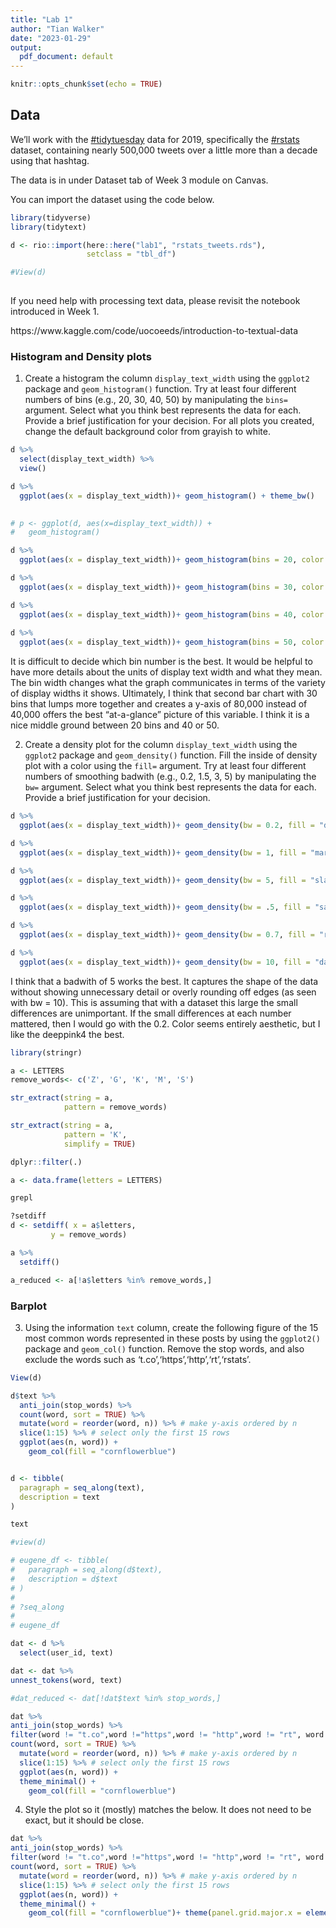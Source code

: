 ```yaml
---
title: "Lab 1"
author: "Tian Walker"
date: "2023-01-29"
output:
  pdf_document: default
---
```


```r
knitr::opts_chunk$set(echo = TRUE)
```

## Data

We'll work with the [#tidytuesday](https://twitter.com/search?q=%23tidytuesday&src=tyah)  data for 2019, specifically the [#rstats](https://twitter.com/search?q=%23rstats&src=typd) dataset, containing nearly 500,000 tweets over a little more than a decade using that hashtag. 

The data is in under Dataset tab of Week 3 module on Canvas.

You can import the dataset using the code below.

```r
library(tidyverse)
library(tidytext)

```


```r
d <- rio::import(here::here("lab1", "rstats_tweets.rds"),
                 setclass = "tbl_df") 

#View(d)
  
```

If you need help with processing text data, please revisit the notebook introduced in Week 1.

https://www.kaggle.com/code/uocoeeds/introduction-to-textual-data

### Histogram and Density plots

1. Create a histogram the column `display_text_width` using the `ggplot2` package and `geom_histogram()` function. Try at least four different numbers of bins (e.g., 20, 30, 40, 50) by manipulating the `bins=` argument. Select what you think best represents the data for each. Provide a brief justification for your decision. For all plots you created, change the default background color from grayish to white.

```r

d %>% 
  select(display_text_width) %>% 
  view()

d %>% 
  ggplot(aes(x = display_text_width))+ geom_histogram() + theme_bw()
         

# p <- ggplot(d, aes(x=display_text_width)) + 
#   geom_histogram()

```

```r
d %>% 
  ggplot(aes(x = display_text_width))+ geom_histogram(bins = 20, color = "black") + theme_bw()

d %>% 
  ggplot(aes(x = display_text_width))+ geom_histogram(bins = 30, color = "black") + theme_bw()

d %>% 
  ggplot(aes(x = display_text_width))+ geom_histogram(bins = 40, color = "black") + theme_bw()
         
d %>% 
  ggplot(aes(x = display_text_width))+ geom_histogram(bins = 50, color = "black") + theme_bw()
```
It is difficult to decide which bin number is the best. It would be helpful to have more details about the units of display text width and what they mean. The bin width changes what the graph communicates in terms of the variety of display widths it shows. Ultimately, I think that second bar chart with 30 bins that lumps more together and creates a y-axis of 80,000 instead of 40,000 offers the best "at-a-glance" picture of this variable. I think it is a nice middle ground between 20 bins and 40 or 50. 


2. Create a density plot for the column `display_text_width` using the `ggplot2` package and `geom_density()` function. Fill the inside of density plot with a color using the `fill=` argument. Try at least four different numbers of smoothing badwith (e.g., 0.2, 1.5, 3, 5) by manipulating the `bw=` argument. Select what you think best represents the data for each. Provide a brief justification for your decision.


```r
d %>% 
  ggplot(aes(x = display_text_width))+ geom_density(bw = 0.2, fill = "deeppink4") + theme_bw()
```

```r
d %>% 
  ggplot(aes(x = display_text_width))+ geom_density(bw = 1, fill = "maroon2") + theme_bw()

```
```r
d %>% 
  ggplot(aes(x = display_text_width))+ geom_density(bw = 5, fill = "slateblue") + theme_bw()

```

```r
d %>% 
  ggplot(aes(x = display_text_width))+ geom_density(bw = .5, fill = "salmon") + theme_bw()

```

```r
d %>% 
  ggplot(aes(x = display_text_width))+ geom_density(bw = 0.7, fill = "rosybrown2") + theme_bw()

```

```r
d %>% 
  ggplot(aes(x = display_text_width))+ geom_density(bw = 10, fill = "darkcyan") + theme_bw()

```

I think that a badwith of 5 works the best. It captures the shape of the data without showing unnecessary detail or overly rounding off edges (as seen with bw = 10). This is assuming that with a dataset this large the small differences are unimportant. If the small differences at each number mattered, then I would go with the 0.2. Color seems entirely aesthetic, but I like the deeppink4 the best. 


```r
library(stringr)

a <- LETTERS
remove_words<- c('Z', 'G', 'K', 'M', 'S')

str_extract(string = a, 
            pattern = remove_words)

str_extract(string = a, 
            pattern = 'K', 
            simplify = TRUE)
```

```r
dplyr::filter(.)

a <- data.frame(letters = LETTERS)

grepl
```


```r

?setdiff
d <- setdiff( x = a$letters, 
         y = remove_words)

a %>% 
  setdiff()

a_reduced <- a[!a$letters %in% remove_words,]

```

### Barplot

3. Using the information `text` column, create the following figure of the 15 most common words represented in these posts by using the `ggplot2()` package and `geom_col()` function. Remove the stop words, and also exclude the words such as 't.co','https','http','rt','rstats'.

```r


View(d)

d$text %>% 
  anti_join(stop_words) %>% 
  count(word, sort = TRUE) %>% 
  mutate(word = reorder(word, n)) %>% # make y-axis ordered by n
  slice(1:15) %>% # select only the first 15 rows
  ggplot(aes(n, word)) +
    geom_col(fill = "cornflowerblue")


d <- tibble(
  paragraph = seq_along(text),
  description = text
)

text

#view(d)

# eugene_df <- tibble(
#   paragraph = seq_along(d$text),
#   description = d$text
# )
# 
# ?seq_along
# 
# eugene_df

```

```r

dat <- d %>% 
  select(user_id, text)

dat <- dat %>% 
unnest_tokens(word, text)

```

```r
#dat_reduced <- dat[!dat$text %in% stop_words,]

dat %>% 
anti_join(stop_words) %>% 
filter(word != "t.co",word !="https",word != "http",word != "rt", word !="rstats") %>% 
count(word, sort = TRUE) %>% 
  mutate(word = reorder(word, n)) %>% # make y-axis ordered by n
  slice(1:15) %>% # select only the first 15 rows
  ggplot(aes(n, word)) +
  theme_minimal() +
    geom_col(fill = "cornflowerblue")


```


4. Style the plot so it (mostly) matches the below. It does not need to be exact, but it should be close.

```r

dat %>% 
anti_join(stop_words) %>% 
filter(word != "t.co",word !="https",word != "http",word != "rt", word !="rstats") %>% 
count(word, sort = TRUE) %>% 
  mutate(word = reorder(word, n)) %>% # make y-axis ordered by n
  slice(1:15) %>% # select only the first 15 rows
  ggplot(aes(n, word)) +
  theme_minimal() +
    geom_col(fill = "cornflowerblue")+ theme(panel.grid.major.x = element_line(color = "grey",size = 0.25, linetype = 1), panel.grid = element_blank()) + labs( x = "Count", y = "Word", Title = "Word frequencies in posts", subtitle = "Top 15 wordss displayed", caption = "Data from Mike Kearny, distributed from #tidytuesday")

                                          
```

